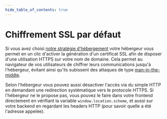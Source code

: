 ```yaml
---
hide_table_of_contents: true
---
```


# Chiffrement SSL par défaut

Si vous avez choisi [notre stratégie d'hébergement](simple-and-sovereign-cloud-provider/providers.mdx) votre hébergeur vous permet en un clic d'activer la génération d'un certificat SSL afin de disposer d'une utilisation HTTPS sur votre nom de domaine. Cela permet au navigateur de vos utilisateurs de chiffrer leurs communications jusqu'à l'hébergeur, évitant ainsi qu'ils subissent des attaques de type [man-in-the-middle](https://en.wikipedia.org/wiki/Man-in-the-middle_attack).

Selon l'hébergeur vous pouvez aussi désactiver l'accès via du simple HTTP en demandant une redirection systématique vers le protocole HTTPS. Si l'hébergeur ne le propose pas, vous pouvez le faire dans votre frontend directement en vérifiant la variable `window.location.scheme`, et aussi sur votre backend en regardant les headers HTTP (pour savoir quelle a été l'adresse appelée).
